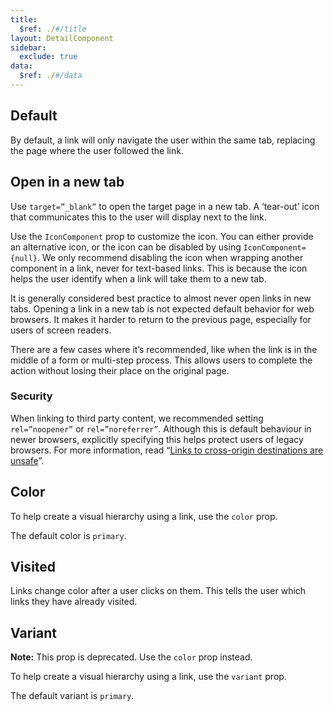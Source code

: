 ```yaml
---
title:
  $ref: ./#/title
layout: DetailComponent
sidebar:
  exclude: true
data:
  $ref: ./#/data
---
```


## Default

By default, a link will only navigate the user within the same tab, replacing the page where the user followed the link.

<LivePreview componentName="link" exampleName="Default" />

## Open in a new tab

Use `target=”_blank”` to open the target page in a new tab. A ‘tear-out’ icon that communicates this to the user will display next to the link.

Use the `IconComponent` prop to customize the icon. You can either provide an alternative icon, or the icon can be disabled by using `IconComponent={null}`. We only recommend disabling the icon when wrapping another component in a link, never for text-based links. This is because the icon helps the user identify when a link will take them to a new tab.

It is generally considered best practice to almost never open links in new tabs. Opening a link in a new tab is not expected default behavior for web browsers. It makes it harder to return to the previous page, especially for users of screen readers.

There are a few cases where it’s recommended, like when the link is in the middle of a form or multi-step process. This allows users to complete the action without losing their place on the original page.

### Security

When linking to third party content, we recommended setting `rel=”noopener”` or `rel=”noreferrer”`. Although this is default behaviour in newer browsers, explicitly specifying this helps protect users of legacy browsers. For more information, read “[Links to cross-origin destinations are unsafe](https://web.dev/external-anchors-use-rel-noopener/)”.

<LivePreview componentName="link" exampleName="OpenInANewTab" />

## Color

To help create a visual hierarchy using a link, use the `color` prop.

The default color is `primary`.

<LivePreview componentName="link" exampleName="Color" />

## Visited

Links change color after a user clicks on them. This tells the user which links they have already visited.

<LivePreview componentName="link" exampleName="Visited" />

## Variant

**Note:** This prop is deprecated. Use the `color` prop instead.

To help create a visual hierarchy using a link, use the `variant` prop.

The default variant is `primary`.

<LivePreview componentName="link" exampleName="Variant" />
